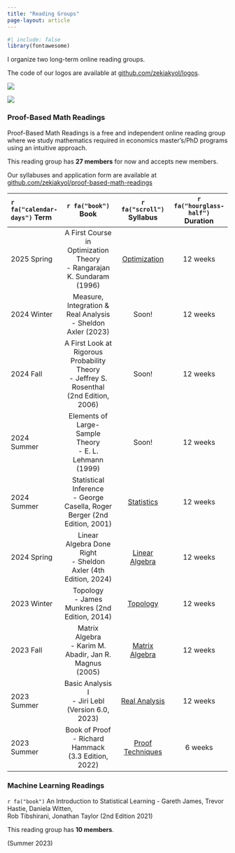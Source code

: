 ```yaml
---
title: "Reading Groups"
page-layout: article
---
```


```r
#| include: false
library(fontawesome)
```

I organize two long-term online reading groups.

The code of our logos are available at [github.com/zekiakyol/logos](https://github.com/zekiakyol/logos){target="_blank"}.

::: {layout-ncol=2}
![](logos_png/proofbasedmathreadings_logo.png)

![](logos_png/mlreadings_logo.png)
:::

### **Proof-Based Math Readings**

Proof-Based Math Readings is a free and independent online reading group where we study mathematics required in economics master's/PhD programs using an intuitive approach.

This reading group has **27 members** for now and accepts new members.

Our syllabuses and application form are available at [github.com/zekiakyol/proof-based-math-readings](https://github.com/zekiakyol/proof-based-math-readings)

`r fa("calendar-days")` Term | `r fa("book")` Book | `r fa("scroll")` Syllabus | `r fa("hourglass-half")` Duration 
:-- | :--: | :--: | :--:
2025 Spring | A First Course in Optimization Theory <br> - Rangarajan K. Sundaram (1996) | [Optimization](https://github.com/zekiakyol/proof-based-math-readings/blob/main/PBMR_Optimization_Syllabus.pdf) | 12 weeks
2024 Winter | Measure, Integration & Real Analysis <br> - Sheldon Axler (2023) | Soon! | 12 weeks
2024 Fall   | A First Look at Rigorous Probability Theory <br> - Jeffrey S. Rosenthal (2nd Edition, 2006) | Soon! | 12 weeks
2024 Summer | Elements of Large-Sample Theory <br> - E. L. Lehmann (1999) | Soon! | 12 weeks
2024 Summer | Statistical Inference <br> - George Casella, Roger Berger (2nd Edition, 2001) | [Statistics](https://github.com/zekiakyol/proof-based-math-readings/blob/main/PBMR_Statistics_Syllabus.pdf) | 12 weeks
2024 Spring | Linear Algebra Done Right <br> - Sheldon Axler (4th Edition, 2024) | [Linear Algebra](https://github.com/zekiakyol/proof-based-math-readings/blob/main/PBMR_LinearAlgebra_Syllabus.pdf) | 12 weeks
2023 Winter | Topology <br> - James Munkres (2nd Edition, 2014) | [Topology](https://github.com/zekiakyol/proof-based-math-readings/blob/main/PBMR_Topology_Syllabus.pdf) | 12 weeks
2023 Fall   | Matrix Algebra <br> - Karim M. Abadir, Jan R. Magnus (2005) | [Matrix Algebra](https://github.com/zekiakyol/proof-based-math-readings/blob/main/PBMR_MatrixAlgebra_Syllabus.pdf) | 12 weeks
2023 Summer   | Basic Analysis I <br> - Jiri Lebl (Version 6.0, 2023) | [Real Analysis](https://github.com/zekiakyol/proof-based-math-readings/blob/main/PBMR_RealAnalysis_Syllabus.pdf) | 12 weeks
2023 Summer | Book of Proof <br> - Richard Hammack (3.3 Edition, 2022) | [Proof Techniques](https://github.com/zekiakyol/proof-based-math-readings/blob/main/PBMR_ProofTechniques_Syllabus.pdf) | 6 weeks

### **Machine Learning Readings**

::: {.d-flex .justify-content-between}
::: {}
`r fa("book")` An Introduction to Statistical Learning - Gareth James, Trevor Hastie, Daniela Witten, <br>
Rob Tibshirani, Jonathan Taylor (2nd Edition 2021)

This reading group has **10 members**.

:::
::: {.text-end}
(Summer 2023) <br> 
:::
:::
